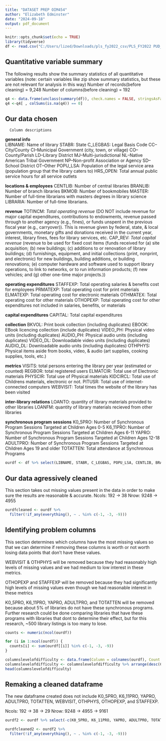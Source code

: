 ```yaml
---
title: "DATASET PREP OIM454"
author: "Elizabeth Edminster"
date: "2024-09-18"
output: pdf_document
---
```


```r
knitr::opts_chunk$set(echo = TRUE)
library(tidyverse)
df <- read.csv("C:/Users/lized/Downloads/pls_fy2022_csv/PLS_FY2022 PUD_CSV/PLS_FY22_AE_pud22i.csv")
```

## Quantitative variable summary
The following results show the summary statistics of all quantitative variables (note: certain variables like zip show summary statistics, but these are not relevant for analysis in this way)
Number of records(before cleaning) = 9,248
Number of columns(before cleaning) = 192
```r
q4 <- data.frame(unclass(summary(df)), check.names = FALSE, stringsAsFactors = FALSE)
q4 <-q4[ , colSums(is.na(q4)) == 0]
```

## Our data chosen
      Column descriptions

**general info**      
  LIBNAME: Name of library
  STABR: State
  C_LEGBAS: Legal Basis Code
CC–City/County
CI–Municipal Government (city, town, or village)
CO–County/Parish
LD–Library District
MJ–Multi-jurisdictional
NL–Native American Tribal Government
NP–Non-profit Association or Agency
SD–School District
OT–Other
  POPU_LSA: Population of the legal service area (population group that the library caters to)
  HRS_OPEN: Total annual public service hours for all service outlets

**locations & employees**
  CENTLIB: Number of central libraries
  BRANLIB: Number of branch libraries
  BKMOB: Number of bookmobiles
  MASTER: Number of full-time librarians with masters degrees in library science
  LIBRARIA: Number of full-time librarians.

**revenue**
  TOTINCM: *Total operating revenue* (DO NOT include revenue for major capital expenditures, contributions to endowments, revenue passed through to another agency (e.g., fines), or funds unspent in the previous fiscal year (e.g., carryover)). This is revenue given by federal, state, & local governments, monetary gifts and donations received in the current year, interest, library fines, fees for library services, etc.
  CAP_REV: *Total capital revenue* (revenue to be used for fixed cost items (funds
received for (a) site acquisition; (b) new buildings; (c) additions to or renovation        of library buildings; (d) furnishings, equipment, and initial collections (print,           nonprint, and electronic) for new buildings, building additions, or building                renovations; (e) computer hardware and software used to support library operations, to      link to networks, or to run information products; (f) new vehicles; and (g) other           one-time major projects.))

**operating expenditures**
  STAFFEXP: Total operating salaries & benefits cost for employees
  PRMATEXP: Total operating cost for print materials
  ELMATEXP: Total operating cost for electronic materials
  OTHMATEX: Total operating cost for other materials
  OTHOPEXP: Total operating cost for other expenditures not included in salaries, benefits, or materials
  
**capital expenditures**
  CAPITAL: Total capital expenditures

**collection**
  BKVOL: Print book collection (including duplicates)
  EBOOK: EBook licencing collection (include duplicates)
  VIDEO_PH: Physical video units (including duplicates)
  AUDIO_PH: Physical audio units (including duplicates)
  VIDEO_DL: Downloadable video units (including duplicates)
  AUDIO_DL: Downloadable audio units (including duplicates)
  OTHPHYS: Physical items aside from books, video, & audio (art supplies, cooking supplies, tools, etc.)
  
**metrics**
  VISITS: total persons entering the library per year (estimated or counted)
  REGBOR: total registered users
  ELMATCIR: Total use of Electronic materials
  PHYSCIR: Total use of Physical materials
  KIDCIRCL: Total use of Childrens materials, electronic or not.
  PITUSR: Total use of internet-connected computers
  WEBVISIT: Total times the website of the library has been visited
  
**inter-library relations**
  LOANTO: quantity of library materials provided to other libraries
  LOANFM: quantity of library materials recieved from other libraries
  
**synchronous program sessions**
  K0_5PRO: Number of Synchronous Program Sessions Targeted at Children Ages 0-5
  K6_11PRO: Number of Synchronous Program Sessions Targeted at Children Ages 6-11
  YAPRO: Number of Synchronous Program Sessions Targeted at Children Ages 12-18
  ADULTPRO: Number of Synchronous Program Sessions Targeted at Children Ages 19 and older
  TOTATTEN: Total attendance at Synchronous Programs

```r
ourdf <- df %>% select(LIBNAME, STABR, C_LEGBAS, POPU_LSA, CENTLIB, BRANLIB, BKMOB, MASTER, LIBRARIA, TOTINCM, CAP_REV, STAFFEXP, PRMATEXP, ELMATEXP, OTHMATEX, OTHOPEXP, CAPITAL, BKVOL, EBOOK, VIDEO_PH, AUDIO_PH, VIDEO_DL, AUDIO_DL, OTHPHYS, VISITS, REGBOR, ELMATCIR, PHYSCIR, KIDCIRCL, PITUSR, WEBVISIT, LOANTO, LOANFM, K0_5PRO, K6_11PRO, YAPRO, ADULTPRO, TOTATTEN)
```

## Our data agressively cleaned
This section takes out missing values present in the data in order to make sure the results are reasonable & accurate. 
Ncols: 192 -> 38
Nrow: 9248 -> 4955
```r
ourdfcleaned <- ourdf %>%
  filter(!if_any(everything(), ~ . %in% c(-1, -3, -9)))
```

## Identifying problem columns
This section determines which columns have the most missing values so that we can determine if removing these columns is worth or not worth losing data points that don't have these values.

WEBVISIT & OTHPHYS will be removed because they had reasonably high levels of missing values and we had medium to low interest in these metrics. 

OTHOPEXP and STAFFEXP will be removed because they had significantly high levels of missing values even though we had reasonable interest in these metrics

K0_5PRO, K6_11PRO, YAPRO, ADULTPRO, and TOTATTEN will be removed because about 5% of libraries do not have these synchronous programs. Further research could be done comparing libraries that have these programs with libraries that dont to determine their effect, but for this research, ~500 library listings is too many to lose. 
```r
counts <- numeric(ncol(ourdf))

for (i in 1:ncol(ourdf)) {
  counts[i] <- sum(ourdf[[i]] %in% c(-1, -3, -9))
}

columnslevelofdifficulty <- data.frame(Column = colnames(ourdf), Count = counts)
columnslevelofdifficulty <- columnslevelofdifficulty %>% arrange(desc(Count))
head(columnslevelofdifficulty)
```

## Remaking a cleaned dataframe

The new dataframe created does not include K0_5PRO, K6_11PRO, YAPRO, ADULTPRO, TOTATTEN, WEBVISIT, OTHPHYS, OTHOPEXP, and STAFFEXP.

Ncols: 192 -> 38 -> 29
Nrow: 9248 -> 4955 -> 9161
```r
ourdf2 <- ourdf %>% select(-c(K0_5PRO, K6_11PRO, YAPRO, ADULTPRO, TOTATTEN, WEBVISIT, OTHPHYS, OTHOPEXP, STAFFEXP))

ourdfcleaned2 <- ourdf2 %>%
  filter(!if_any(everything(), ~ . %in% c(-1, -3, -9)))
```